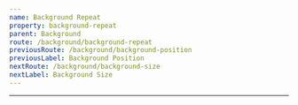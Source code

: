 ```yaml
---
name: Background Repeat
property: background-repeat
parent: Background
route: /background/background-repeat
previousRoute: /background/background-position
previousLabel: Background Position
nextRoute: /background/background-size
nextLabel: Background Size
---
```



<UtilityInfo pattern="bg-{round|space|repeat(-x|-y)|no-repeat}" />

---

<Grid minWidth="320px">
  <InfoBox pattern="bg-repeat">
    <Box
      className="h-64 rounded bg-repeat"
      style={{
        backgroundImage:
          "url(https://images.unsplash.com/photo-1481819613568-3701cbc70156?ixlib=rb-1.2.1&q=80&fm=jpg&crop=entropy&cs=tinysrgb&w=100&fit=max&ixid=eyJhcHBfaWQiOjF9)",
      }}
    />
  </InfoBox>
  <InfoBox pattern="bg-no-repeat">
    <Box
      className="h-64 rounded bg-no-repeat"
      style={{
        backgroundImage:
          "url(https://images.unsplash.com/photo-1481819613568-3701cbc70156?ixlib=rb-1.2.1&q=80&fm=jpg&crop=entropy&cs=tinysrgb&w=100&fit=max&ixid=eyJhcHBfaWQiOjF9)",
      }}
    />
  </InfoBox>
  <InfoBox pattern="bg-repeat-x">
    <Box
      className="h-64 rounded bg-repeat-x"
      style={{
        backgroundImage:
          "url(https://images.unsplash.com/photo-1481819613568-3701cbc70156?ixlib=rb-1.2.1&q=80&fm=jpg&crop=entropy&cs=tinysrgb&w=100&fit=max&ixid=eyJhcHBfaWQiOjF9)",
      }}
    />
  </InfoBox>
  <InfoBox pattern="bg-repeat-y">
    <Box
      className="h-64 rounded bg-repeat-y"
      style={{
        backgroundImage:
          "url(https://images.unsplash.com/photo-1481819613568-3701cbc70156?ixlib=rb-1.2.1&q=80&fm=jpg&crop=entropy&cs=tinysrgb&w=100&fit=max&ixid=eyJhcHBfaWQiOjF9)",
      }}
    />
  </InfoBox>
  <InfoBox pattern="bg-round">
    <Box
      className="h-64 rounded bg-round"
      style={{
        backgroundImage:
          "url(https://images.unsplash.com/photo-1481819613568-3701cbc70156?ixlib=rb-1.2.1&q=80&fm=jpg&crop=entropy&cs=tinysrgb&w=100&fit=max&ixid=eyJhcHBfaWQiOjF9)",
      }}
    />
  </InfoBox>
  <InfoBox pattern="bg-space">
    <Box
      className="h-64 rounded bg-space"
      style={{
        backgroundImage:
          "url(https://images.unsplash.com/photo-1481819613568-3701cbc70156?ixlib=rb-1.2.1&q=80&fm=jpg&crop=entropy&cs=tinysrgb&w=100&fit=max&ixid=eyJhcHBfaWQiOjF9)",
      }}
    />
  </InfoBox>
</Grid>
